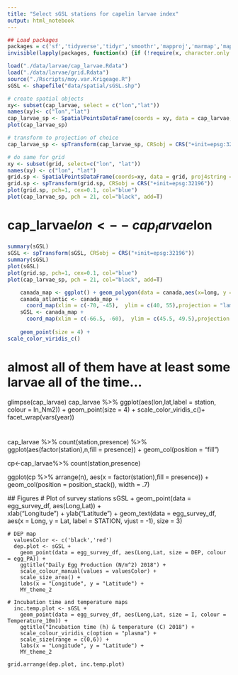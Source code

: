 ---
title: "Select sGSL stations for capelin larvae index"
output: html_notebook
---



```{r}
## Load packages
packages = c('sf','tidyverse','tidyr','smoothr','mapproj','marmap','map_data', 'magrittr', 'lubridate','rgeos' ,'raster','tmap','maptools','mapdata','gridExtra','sp','rgdal', 'shapefiles','installr', 'tmap')
invisible(lapply(packages, function(x) {if (!require(x, character.only = T)) {install.packages(x);require(x)}}))

```


```{r}
load("./data/larvae/cap_larvae.Rdata")
load("./data/larvae/grid.Rdata")
source("./Rscripts/moy.var.Krigeage.R")
sGSL <- shapefile("data/spatial/sGSL.shp")
```

```{r}
# create spatial objects
xy<- subset(cap_larvae, select = c("lon","lat"))
names(xy)<- c("lon","lat")
cap_larvae_sp <- SpatialPointsDataFrame(coords = xy, data = cap_larvae, proj4string = CRS("+init=epsg:4326")) # wgs84 xy in deg.dec
plot(cap_larvae_sp)

```

```{r}
# transform to projection of choice
cap_larvae_sp <- spTransform(cap_larvae_sp, CRSobj = CRS("+init=epsg:32196")) # now in xy in metres quebec lambert nad83

```


```{r}
# do same for grid
xy <- subset(grid, select=c("lon", "lat"))
names(xy) <- c("lon", "lat")
grid.sp <- SpatialPointsDataFrame(coords=xy, data = grid, proj4string = CRS("+init=epsg:4326") )
grid.sp <- spTransform(grid.sp, CRSobj = CRS("+init=epsg:32196"))
plot(grid.sp, pch=1, cex=0.1, col="blue")
plot(cap_larvae_sp, pch = 21, col="black", add=T)
```


# cap_larvae$lon <- -cap_larvae$lon
```{r}
summary(sGSL)
sGSL <- spTransform(sGSL, CRSobj = CRS("+init=epsg:32196"))
summary(sGSL)
plot(sGSL)
plot(grid.sp, pch=1, cex=0.1, col="blue")
plot(cap_larvae_sp, pch = 21, col="black", add=T)

    canada_map <- ggplot() + geom_polygon(data = canada,aes(x=long, y = lat, group = group),fill = "ghostwhite",color="black") + theme_bw() 
    canada_atlantic <- canada_map + 
      coord_map(xlim = c(-70, -45),  ylim = c(40, 55),projection = "lambert", parameters = c(45,50))       
    sGSL <- canada_map + 
      coord_map(xlim = c(-66.5, -60),  ylim = c(45.5, 49.5),projection = "lambert", parameters = c(46.5 ,48))  
    
    geom_point(size = 4) + 
scale_color_viridis_c()
```

# almost all of them have at least some larvae all of the time... 
glimpse(cap_larvae)
cap_larvae %>% 
ggplot(aes(lon,lat,label = station, colour = ln_Nm2)) +
geom_point(size = 4) + 
scale_color_viridis_c()+
facet_wrap(vars(year))

#
cap_larvae %>% count(station,presence) %>% ggplot(aes(factor(station),n,fill = presence)) +
geom_col(position = "fill")

cp<-cap_larvae%>% count(station,presence)

ggplot(cp %>% arrange(n), aes(x = factor(station),fill = presence)) +
   geom_col(position = position_stack(), width = .7) 
   
   
  ## Figures
    # Plot of survey stations
      sGSL + 
        geom_point(data = egg_survey_df, aes(Long,Lat)) +  
        xlab("Longitude") + ylab("Latitude")  +
        geom_text(data = egg_survey_df, aes(x = Long, y = Lat, label = STATION, vjust = -1), size = 3) 

    # DEP map
      valuesColor <- c('black','red')
      dep.plot <- sGSL + 
        geom_point(data = egg_survey_df, aes(Long,Lat, size = DEP, colour = egg_PA)) +  
        ggtitle("Daily Egg Production (N/m^2) 2018") + 
        scale_colour_manual(values = valuesColor) + 
        scale_size_area() +
        labs(x = "Longitude", y = "Latitude") +
        MY_theme_2

    # Incubation time and temperature maps 
      inc.temp.plot <- sGSL + 
        geom_point(data = egg_survey_df, aes(Long,Lat, size = I, colour = Temperature_10m)) +  
        ggtitle("Incubation time (h) & temperature (C) 2018") + 
        scale_colour_viridis_c(option = "plasma") + 
        scale_size(range = c(0,6)) +
        labs(x = "Longitude", y = "Latitude") +
        MY_theme_2

    grid.arrange(dep.plot, inc.temp.plot)
